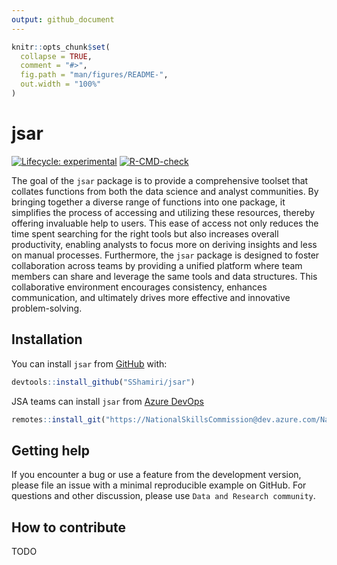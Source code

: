```yaml
---
output: github_document
---
```


<!-- README.md is generated from README.Rmd. Please edit that file -->

```r
knitr::opts_chunk$set(
  collapse = TRUE,
  comment = "#>",
  fig.path = "man/figures/README-",
  out.width = "100%"
)
```

# jsar

<!-- badges: start -->
[![Lifecycle: experimental](https://img.shields.io/badge/lifecycle-experimental-orange.svg)](https://lifecycle.r-lib.org/articles/stages.html#experimental)
[![R-CMD-check](https://github.com/SShamiri/jsar/actions/workflows/R-CMD-check.yaml/badge.svg)](https://github.com/SShamiri/jsar/actions/workflows/R-CMD-check.yaml)
<!-- badges: end -->

The goal of the `jsar` package is to provide a comprehensive toolset that collates functions from both the data science and analyst communities. By bringing together a diverse range of functions into one package, it simplifies the process of accessing and utilizing these resources, thereby offering invaluable help to users. This ease of access not only reduces the time spent searching for the right tools but also increases overall productivity, enabling analysts to focus more on deriving insights and less on manual processes. Furthermore, the `jsar` package is designed to foster collaboration across teams by providing a unified platform where team members can share and leverage the same tools and data structures. This collaborative environment encourages consistency, enhances communication, and ultimately drives more effective and innovative problem-solving.

## Installation

You can install `jsar` from [GitHub](https://github.com) with:

``` r
devtools::install_github("SShamiri/jsar")
```
JSA teams can install `jsar` from [Azure DevOps](https://dev.azure.com/NationalSkillsCommission/JEDI/_git/jsar)
``` r
remotes::install_git("https://NationalSkillsCommission@dev.azure.com/NationalSkillsCommission/JEDI/_git/jsar", git = "external")
```

## Getting help
If you encounter a bug or use a feature from the development version, please file an issue with a minimal reproducible example on GitHub. For questions and other discussion, please use `Data and Research community`. 

## How to contribute
TODO
